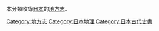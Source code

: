本分類收錄[[日本|日本]]的[[地方志|地方志]]。

[[Category:地方志|Category:地方志]]
[[Category:日本地理|Category:日本地理]]
[[Category:日本古代史書|Category:日本古代史書]]